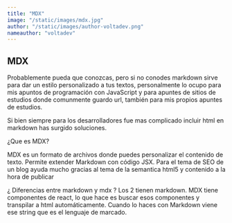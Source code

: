 ```yaml
---
title: "MDX"
image: "/static/images/mdx.jpg"
author: "/static/images/author-voltadev.png"
nameauthor: "voltadev"
---
```


## MDX

Probablemente pueda que conozcas, pero si no conodes markdown sirve para dar un estilo personalizado
a tus textos, personalmente lo ocupo para mis apuntos de programación con JavaScript y para apuntes
de sitios de estudios donde comunmente guardo url, también para mis propios apuntes de estudios.

Si bien siempre para los desarrolladores fue mas complicado incluir html en markdown has surgido
soluciones.

¿Que es MDX?

MDX es un formato de archivos donde puedes personalizar el contenido de texto. Permite extender Markdown con código JSX.
Para el tema de SEO de un blog ayuda mucho gracias al tema de la semantica html5 y contenido a la hora de publicar

¿ Diferencias entre markdown y mdx ?
Los 2 tienen markdown. MDX tiene componentes de react, lo que hace es buscar esos componentes y transpilar a html
automáticamente. Cuando lo haces con Markdown viene ese string que es el lenguaje de marcado.
